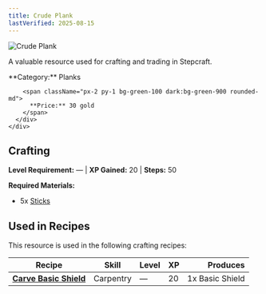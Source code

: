 ```yaml
---
title: Crude Plank
lastVerified: 2025-08-15
---
```


<div className="flex items-start gap-6 mb-8">
  <div className="flex-shrink-0">
    <img src="/assets/resources/carpentry/crude_plank.png" alt="Crude Plank" className="w-24 h-24 border rounded-lg" />
  </div>
  <div className="flex-1">
    <div className="space-y-2">
      <p className="text-lg text-muted-foreground">A valuable resource used for crafting and trading in Stepcraft.</p>
      <div className="flex flex-wrap gap-4 text-sm">
        <span className="px-2 py-1 bg-blue-100 dark:bg-blue-900 rounded-md">
          **Category:** Planks
        </span>
        
        <span className="px-2 py-1 bg-green-100 dark:bg-green-900 rounded-md">
          **Price:** 30 gold
        </span>
      </div>
    </div>
  </div>
</div>

## Crafting
**Level Requirement:** — | **XP Gained:** 20 | **Steps:** 50


**Required Materials:**
- 5x [Sticks](/docs/resources/individual/sticks)


## Used in Recipes

This resource is used in the following crafting recipes:

| Recipe | Skill | Level | XP | Produces |
|--------|-------|-------|----|---------:|
| **[Carve Basic Shield](/docs/items/individual/basic_shield)** | Carpentry | — | 20 | 1x Basic Shield |
